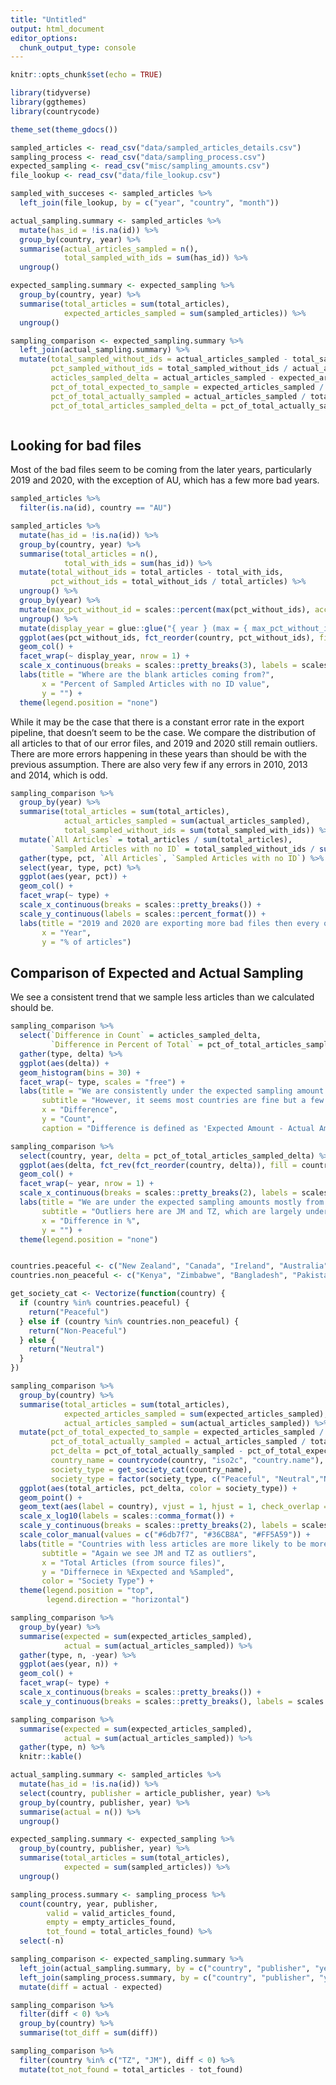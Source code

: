 ```yaml
---
title: "Untitled"
output: html_document
editor_options: 
  chunk_output_type: console
---
```


```r
knitr::opts_chunk$set(echo = TRUE)
```

```r
library(tidyverse)
library(ggthemes)
library(countrycode)

theme_set(theme_gdocs())
```

```r
sampled_articles <- read_csv("data/sampled_articles_details.csv")
sampling_process <- read_csv("data/sampling_process.csv")
expected_sampling <- read_csv("misc/sampling_amounts.csv")
file_lookup <- read_csv("data/file_lookup.csv")

sampled_with_succeses <- sampled_articles %>%
  left_join(file_lookup, by = c("year", "country", "month"))

actual_sampling.summary <- sampled_articles %>%
  mutate(has_id = !is.na(id)) %>%
  group_by(country, year) %>%
  summarise(actual_articles_sampled = n(),
            total_sampled_with_ids = sum(has_id)) %>%
  ungroup()

expected_sampling.summary <- expected_sampling %>%
  group_by(country, year) %>%
  summarise(total_articles = sum(total_articles),
            expected_articles_sampled = sum(sampled_articles)) %>%
  ungroup()

sampling_comparison <- expected_sampling.summary %>%
  left_join(actual_sampling.summary) %>%
  mutate(total_sampled_without_ids = actual_articles_sampled - total_sampled_with_ids,
         pct_sampled_without_ids = total_sampled_without_ids / actual_articles_sampled,
         acticles_sampled_delta = actual_articles_sampled - expected_articles_sampled,
         pct_of_total_expected_to_sample = expected_articles_sampled / total_articles,
         pct_of_total_actually_sampled = actual_articles_sampled / total_articles,
         pct_of_total_articles_sampled_delta = pct_of_total_actually_sampled - pct_of_total_expected_to_sample)



```

## Looking for bad files

Most of the bad files seem to be coming from the later years, particularly 2019 and 2020, with the exception of AU, which has a few more bad years. 

```r
sampled_articles %>%
  filter(is.na(id), country == "AU")
```

```r
sampled_articles %>%
  mutate(has_id = !is.na(id)) %>%
  group_by(country, year) %>%
  summarise(total_articles = n(),
            total_with_ids = sum(has_id)) %>%
  mutate(total_without_ids = total_articles - total_with_ids,
         pct_without_ids = total_without_ids / total_articles) %>%
  ungroup() %>%
  group_by(year) %>%
  mutate(max_pct_without_id = scales::percent(max(pct_without_ids), accuracy = 4)) %>%
  ungroup() %>%
  mutate(display_year = glue::glue("{ year } (max = { max_pct_without_id })")) %>%
  ggplot(aes(pct_without_ids, fct_reorder(country, pct_without_ids), fill = country)) +
  geom_col() + 
  facet_wrap(~ display_year, nrow = 1) +
  scale_x_continuous(breaks = scales::pretty_breaks(3), labels = scales::percent_format(accuracy = 2)) +
  labs(title = "Where are the blank articles coming from?",
       x = "Percent of Sampled Articles with no ID value",
       y = "") + 
  theme(legend.position = "none")
```


While it may be the case that there is a constant error rate in the export pipeline, that doesn't seem to be the case. We compare the distribution of all articles to that of our error files, and 2019 and 2020 still remain outliers. There are more errors happening in these years than should be with the previous assumption. There are also very few if any errors in 2010, 2013 and 2014, which is odd. 

```r
sampling_comparison %>%
  group_by(year) %>%
  summarise(total_articles = sum(total_articles),
            actual_articles_sampled = sum(actual_articles_sampled), 
            total_sampled_without_ids = sum(total_sampled_with_ids)) %>%
  mutate(`All Articles` = total_articles / sum(total_articles),
         `Sampled Articles with no ID` = total_sampled_without_ids / sum(total_sampled_without_ids)) %>%
  gather(type, pct, `All Articles`, `Sampled Articles with no ID`) %>%
  select(year, type, pct) %>%
  ggplot(aes(year, pct)) + 
  geom_col() + 
  facet_wrap(~ type) + 
  scale_x_continuous(breaks = scales::pretty_breaks()) + 
  scale_y_continuous(labels = scales::percent_format()) + 
  labs(title = "2019 and 2020 are exporting more bad files then every other year.",
       x = "Year", 
       y = "% of articles")
```

## Comparison of Expected and Actual Sampling 

We see a consistent trend that we sample less articles than we calculated should be. 
```r
sampling_comparison %>%
  select(`Difference in Count` = acticles_sampled_delta, 
         `Difference in Percent of Total` = pct_of_total_articles_sampled_delta) %>%
  gather(type, delta) %>%
  ggplot(aes(delta)) + 
  geom_histogram(bins = 30) + 
  facet_wrap(~ type, scales = "free") + 
  labs(title = "We are consistently under the expected sampling amount.",
       subtitle = "However, it seems most countries are fine but a few countries are way off.",
       x = "Difference",
       y = "Count",
       caption = "Difference is defined as 'Expected Amount - Actual Amount'. 'Percent of Total' looks at 'Amount (expected or actual) Sampled / Total Articles in Full Data'")

sampling_comparison %>%
  select(country, year, delta = pct_of_total_articles_sampled_delta) %>%
  ggplot(aes(delta, fct_rev(fct_reorder(country, delta)), fill = country)) +
  geom_col() + 
  facet_wrap(~ year, nrow = 1) +
  scale_x_continuous(breaks = scales::pretty_breaks(2), labels = scales::percent_format()) +
  labs(title = "We are under the expected sampling amounts mostly from 2010-2015.",
       subtitle = "Outliers here are JM and TZ, which are largely under the amount every year.",
       x = "Difference in %",
       y = "") + 
  theme(legend.position = "none")


countries.peaceful <- c("New Zealand", "Canada", "Ireland", "Australia", "United Kingdom", "Singapore")
countries.non_peaceful <- c("Kenya", "Zimbabwe", "Bangladesh", "Pakistan", "Nigeria", "Tanzania")

get_society_cat <- Vectorize(function(country) {
  if (country %in% countries.peaceful) {
    return("Peaceful")
  } else if (country %in% countries.non_peaceful) {
    return("Non-Peaceful")
  } else {
    return("Neutral")
  }
})

sampling_comparison %>%
  group_by(country) %>%
  summarise(total_articles = sum(total_articles),
            expected_articles_sampled = sum(expected_articles_sampled),
            actual_articles_sampled = sum(actual_articles_sampled)) %>%
  mutate(pct_of_total_expected_to_sample = expected_articles_sampled / total_articles,
         pct_of_total_actually_sampled = actual_articles_sampled / total_articles,
         pct_delta = pct_of_total_actually_sampled - pct_of_total_expected_to_sample,
         country_name = countrycode(country, "iso2c", "country.name"),
         society_type = get_society_cat(country_name),
         society_type = factor(society_type, c("Peaceful", "Neutral","Non-Peaceful"))) %>%
  ggplot(aes(total_articles, pct_delta, color = society_type)) + 
  geom_point() + 
  geom_text(aes(label = country), vjust = 1, hjust = 1, check_overlap = TRUE) + 
  scale_x_log10(labels = scales::comma_format()) + 
  scale_y_continuous(breaks = scales::pretty_breaks(2), labels = scales::percent_format()) + 
  scale_color_manual(values = c("#6db7f7", "#36CB8A", "#FF5A59")) + 
  labs(title = "Countries with less articles are more likely to be more undersampled",
       subtitle = "Again we see JM and TZ as outliers",
       x = "Total Articles (from source files)",
       y = "Differnece in %Expected and %Sampled",
       color = "Society Type") + 
  theme(legend.position = "top",
        legend.direction = "horizontal")

```

```r
sampling_comparison %>%
  group_by(year) %>%
  summarise(expected = sum(expected_articles_sampled),
            actual = sum(actual_articles_sampled)) %>%
  gather(type, n, -year) %>%
  ggplot(aes(year, n)) +
  geom_col() + 
  facet_wrap(~ type) + 
  scale_x_continuous(breaks = scales::pretty_breaks()) +
  scale_y_continuous(breaks = scales::pretty_breaks(), labels = scales::comma_format())

sampling_comparison %>%
  summarise(expected = sum(expected_articles_sampled),
            actual = sum(actual_articles_sampled)) %>%
  gather(type, n) %>%
  knitr::kable()
```

```r
actual_sampling.summary <- sampled_articles %>%
  mutate(has_id = !is.na(id)) %>%
  select(country, publisher = article_publisher, year) %>%
  group_by(country, publisher, year) %>%
  summarise(actual = n()) %>%
  ungroup()

expected_sampling.summary <- expected_sampling %>%
  group_by(country, publisher, year) %>%
  summarise(total_articles = sum(total_articles),
            expected = sum(sampled_articles)) %>%
  ungroup()

sampling_process.summary <- sampling_process %>%
  count(country, year, publisher, 
        valid = valid_articles_found, 
        empty = empty_articles_found, 
        tot_found = total_articles_found) %>%
  select(-n)

sampling_comparison <- expected_sampling.summary %>%
  left_join(actual_sampling.summary, by = c("country", "publisher", "year")) %>%
  left_join(sampling_process.summary, by = c("country", "publisher", "year")) %>%
  mutate(diff = actual - expected)

sampling_comparison %>%
  filter(diff < 0) %>%
  group_by(country) %>%
  summarise(tot_diff = sum(diff))

sampling_comparison %>%
  filter(country %in% c("TZ", "JM"), diff < 0) %>%
  mutate(tot_not_found = total_articles - tot_found)
```


